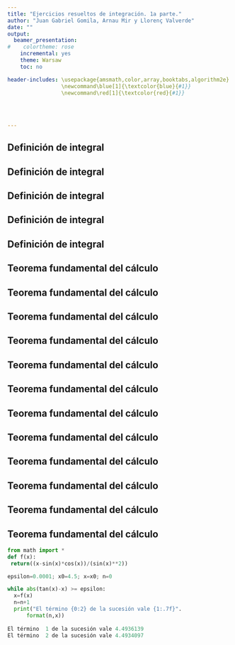 ```yaml
---
title: "Ejercicios resueltos de integración. 1a parte."
author: "Juan Gabriel Gomila, Arnau Mir y Llorenç Valverde"
date: ""
output:
  beamer_presentation:
#    colortheme: rose
    incremental: yes
    theme: Warsaw
    toc: no

header-includes: \usepackage{amsmath,color,array,booktabs,algorithm2e}
                 \newcommand\blue[1]{\textcolor{blue}{#1}}
                 \newcommand\red[1]{\textcolor{red}{#1}}
                 

                 
              
---
```




## Definición de integral

\begin{block}{Ejercicio 1}
Consideremos la función $f(x)=1+x^2$ en el intervalo $[0,1]$. Demostrar que la función es integrable en el intervalo anterior.
\end{block}

## Definición de integral

\begin{block}{\textcolor{green}{Solución}}
\blue{
Consideremos la sucesión de particiones siguiente:
$$
P_n={x_0=0<\frac{1}{n}<\cdots <\frac{n}{n}=x_n=1},
$$
es decir $x_i=\frac{i}{n}$, $i=0,\ldots,n$.\newline
\pause
La suma inferior de $f$ respecto la particion $P_n$ será:
\begin{eqnarray*}
L(f,P_n) & = & \sum_{i=1}^n m_i\cdot (x_i-x_{i-1})=\sum_{i=1}^n\inf_{x\in [x_{i-1},x_i]}f(x)\cdot (x_i-x_{i-1})\pause \\ &=& \sum_{i=1}^n f(x_{i-1})\cdot \frac{1}{n}=\pause \frac{1}{n}\sum_{i=1}^n f\left(\frac{i-1}{n}\right)\\ & = & \pause \frac{1}{n}\sum_{i=1}^n \left(1+\frac{(i-1)^2}{n^2}\right) =\pause \frac{1}{n}\left(n+\frac{1}{n^2}\sum_{i=0}^{n-1} i^2\right)
\end{eqnarray*}
}
\end{block}

## Definición de integral

\begin{block}{\textcolor{green}{Solución (cont.)}}
\blue{
A continuación usamos la expresión siguiente:
$$
\sum_{i=1}^m i^2 = \frac{1}{6} m (m+1) (2m+1).
$$
\pause
La suma inferior de $f$ respecto de $P_n$ será:
\begin{eqnarray*}
L(f,P_n) & = &  \frac{1}{n}\left(n+\frac{1}{n^2}\cdot \frac{1}{6} (n-1) n (2(n-1)+1)\right)\pause\\ & = & 1+\frac{1}{6n^3}\cdot (n-1)n(2n-1)=1+\frac{(n-1)(2n-1)}{6n^2}.
\end{eqnarray*}
\pause
}
\end{block}

## Definición de integral

\begin{block}{\textcolor{green}{Solución (cont.)}}
\blue{
La suma superior de $f$ respecto de $P_n$ será:
\begin{eqnarray*}
U(f,P_n) & = & \sum_{i=1}^n M_i\cdot (x_i-x_{i-1})=\sum_{i=1}^n\sup_{x\in [x_{i-1},x_i]}f(x)\cdot (x_i-x_{i-1})\pause \\ &=& \sum_{i=1}^n f(x_{i})\cdot \frac{1}{n}=\pause \frac{1}{n}\sum_{i=1}^n f\left(\frac{i}{n}\right)\\ & = & \pause \frac{1}{n}\sum_{i=1}^n \left(1+\frac{i^2}{n^2}\right) =\pause \frac{1}{n}\left(n+\frac{1}{n^2}\sum_{i=1}^{n} i^2\right)\\\pause &=& 1+\frac{1}{n^3}\cdot\frac{1}{6}n (n+1)(2n+1)\pause =1+\frac{(n+1)(2n+1)}{6n^2}.
\end{eqnarray*}
}
\end{block}


## Definición de integral

\begin{block}{\textcolor{green}{Solución} (cont.)}
\blue{
A continuación calculemos $\displaystyle\lim_{n\to\infty}L(f,P_n)$ y $\displaystyle\lim_{n\to\infty} U(f,P_n)$:
\begin{eqnarray*}
L(f,P_n) & = & \lim_{n\to\infty}1+\frac{(n+1)(2n+1)}{6n^2}=1+\frac{2}{6}=\frac{4}{3},\\\pause
U(f, P_n)  &= & \lim_{n\to\infty}1+\frac{(n+1)(2n+1)}{6n^2}=1+\frac{2}{6}=\frac{4}{3}.
\end{eqnarray*}
\pause
Como los dos límites anteriores coinciden y además $\displaystyle\lim_{n\to\infty}\delta(P_n)=\lim_{n\to\infty}\frac{1}{n}=0$, deducimos que la función $f$ es integrable en el intervalo $[0,1]$ y además $\displaystyle\int_{[0,1]} f=\frac{4}{3}$.
}
\end{block}

## Teorema fundamental del cálculo

\begin{block}{Ejercicio 2}
La función error:
$$
\mathrm{erf}(x)=\frac{2}{\sqrt{\pi}}\int_0^x\mathrm{e}^{-t^2}\, dt
$$
se usa en probabilidad, estadística y ingeniería.
\begin{enumerate}[a)]
\item Demostrar que $\displaystyle\int_a^b \mathrm{e}^{-t^2}\, dt=\frac{\sqrt{\pi}}{2}(\mathrm{erf(b)}-\mathrm{erf}(a))$.
\item Demostrar que la función $y=x^2\mathrm{erf}(x)$ satisface la ecuación diferencial $\sqrt{\pi} x y'=2\sqrt{\pi} y+2x^3\mathrm{e}^{-x^2}$.
\end{enumerate}
\end{block}

## Teorema fundamental del cálculo

\begin{block}{\textcolor{green}{Solución}}
\blue{
Apartado a). Aplicando la propiedad de la aditividad de la integral en un intervalo tenemos que:\pause
$$
\mathrm{erf}(b)-\mathrm{erf}(a)\pause =\frac{2}{\sqrt{\pi}}\left(\int_0^b\mathrm{e}^{-t^2}\, dt-\int_0^a\mathrm{e}^{-t^2}\, dt\right) \pause =\frac{2}{\sqrt{\pi}}\int_a^b\mathrm{e}^{-t^2}\, dt,
$$
y, por tanto,\pause
$$
\int_a^b\mathrm{e}^{-t^2}\, dt =\frac{\sqrt{\pi}}{2}(\mathrm{erf}(b)-\mathrm{erf}(a)).
$$
}
\end{block}

## Teorema fundamental del cálculo

\begin{block}{\textcolor{green}{Solución (cont.)}}
\blue{
Apartado b). Aplicando el Teorema fundamental del cálculo, podemos hallar la derivada de la función $\mathrm{erf}(x)$:\pause
$$
\mathrm{erf}'(x)=\frac{2}{\sqrt{\pi}}\mathrm{e}^{-x^2}.
$$
\pause
Por tanto,
\begin{eqnarray*}
y' & =& 2x\cdot\mathrm{erf}(x)+x^2\cdot \mathrm{erf}'(x)=\pause 2x\cdot\mathrm{erf}(x)+x^2\cdot \frac{2}{\sqrt{\pi}}\mathrm{e}^{-x^2}\\\pause &=&
2x\cdot \frac{y}{x^2}+\frac{2x^2}{\sqrt{\pi}}\mathrm{e}^{-x^2}=\pause  \frac{2y}{x}+\frac{2x^2}{\sqrt{\pi}}\mathrm{e}^{-x^2}.
\end{eqnarray*}
\pause
Multiplicando por $\sqrt{\pi} x$ nos queda:\pause
$$
\sqrt{\pi} x y' = 2\sqrt{\pi} y+2x^3 \mathrm{e}^{-x^2}.
$$
}
\end{block}

## Teorema fundamental del cálculo

\begin{block}{Ejercicio 3}
La función seno integral:
$$
\mathrm{Si}(x)=\int_0^x \frac{\sin t}{t}\, dt,
$$
es importante en ingeniería eléctrica.
Fijarse que aunque el integrando $f(t)=\frac{\sin t}{t}$ no está definido para $t=0$, sabemos que su límite cuando $t$ tiende a $0$ vale $1$. Por tanto, si definimos $f(0)=1$, tenemos que $f$ es continua para todo valor de $x$.
\end{block}

## Teorema fundamental del cálculo

\begin{block}{Ejercicio 3 (cont.)}
\begin{enumerate}[a)]
\item Hacer un gráfico de la función $\mathrm{Si}(x)$.
\item ¿Para qué valores de $x$, la función $\mathrm{Si}(x)$ tiene un máximo relativo?
\item Hallar el primer punto de inflexión a la derecha del origen. Es decir hallar el mínimo valor $x_0>0$ tal que $(x_0,\mathrm{Si}(x_0))$ es un punto de inflexión de la función $\mathrm{Si}(x)$.
\end{enumerate}
\end{block}

## Teorema fundamental del cálculo

\begin{block}{\textcolor{green}{Solución}}
\blue{
Apartado a). El gráfico de la funció $\mathrm{Si}(x)$ es el siguiente:
\begin{center}
\includegraphics[width=8cm]{SinIntegral.png}
\end{center}
}
\end{block}

## Teorema fundamental del cálculo

\begin{block}{\textcolor{green}{Solución (cont.)}}
\blue{
Apartado b). Para hallar los extremos relativos de la función $\mathrm{Si}(x)$ hemos de calcular primero su derivada e igualarla a cero:\pause
$$
\mathrm{Si}'(x)=\frac{\sin x}{x}=0,\pause\ \Rightarrow \sin x=0,\ (x\neq 0),\pause\ \Rightarrow x=n\pi, \ n\in\mathbb{Z}\setminus\{0\}.
$$
\pause
Las abscisas de los candidatos a extremos serán de la forma $x_n=n\pi$, con $n\neq 0$. \pause\newline
Veamos si son máximos o mínimos:\vspace*{0.5cm}
\setlength{\tabcolsep}{4pt}
\begin{center}
\begin{tabular}{lcccccccccccccccc}
\hline
$x$ & $-\infty$ &&$\cdots$&&$-2\pi$&&$-\pi$&&$\pi$&&$2\pi$&&$\cdots$&&$\infty$\\\hline 
$y'$&&&&&&$-$&&$+$&&$-$&&&&&&\\
$y$&&&&&&$\searrow$&&$\nearrow$&&$\searrow$&&&&&&\\\hline
\end{tabular}
\end{center}
}
\end{block}

## Teorema fundamental del cálculo

\begin{block}{\textcolor{green}{Solución (cont.)}}
\blue{
Entonces:
\begin{itemize}
\item si $n>0$, los puntos con $x_n=n\pi$, con $n$ par serán mínimos y los puntos $x_n=n\pi$ con $n$ impar serán máximos,\pause
\item si $n<0$, los puntos con $x_n=n\pi$, con $n$ par serán máximos y los puntos $x_n=n\pi$ con $n$ impar serán mínimos.
\end{itemize}
}
\end{block}

## Teorema fundamental del cálculo

\begin{block}{\textcolor{green}{Solución (cont.)}}
\blue{
Apartado c). Los puntos de inflexión se hallan igualando a cero la derivada segunda:\pause
$$
\mathrm{Si}''(x)=\frac{x\cdot\cos x-\sin x}{x^2}=0,\ \Rightarrow x\cdot\cos x-\sin x=0,\ \Rightarrow x=\tan x.
$$\pause
Nos piden hallar la primera solución $x>0$ de la solución anterior. \newline\pause Fijarse que $x=0$ es una solución de la ecuación anterior y de hecho el valor $(0,0)$ es un punto de inflexión de la función $\mathrm{Si}(x)$.\pause\newline
Para resolver la ecuación anterior, hagamos primero un gráfico ilustrativo:
}
\end{block}

## Teorema fundamental del cálculo

\begin{block}{\textcolor{green}{Solución (cont.)}}
\blue{
\begin{center}
\includegraphics[width=9cm]{Tanxx.png}
\end{center}
}
\end{block}


## Teorema fundamental del cálculo

\begin{block}{\textcolor{green}{Solución (cont.)}}
\blue{
Resolveremos la ecuación anterior $g(x)=\tan x-x=0$, por el método de Newton-Raphson:\pause
\begin{eqnarray*}
x_{n+1} & = & x_n-\frac{g(x_n)}{g'(x_n)}\pause =x_n-\frac{\tan x_n-x_n}{\tan^2 x_n}\\\pause &=&\frac{x_n (\tan^2 x_n+1)-\tan x_n}{\tan^2 x_n}\pause =\frac{\frac{x_n}{\cos^2 x_n}-\frac{\sin x_n}{\cos x_n}}{\frac{\sin^2 x_n}{\cos^2 x_n}}\pause \\ &=& \frac{x_n-\sin x_n\cos x_n}{\sin^2 x_n},
\end{eqnarray*}
con $x_0=4.5$.\newline
\pause
El programa en `python` que resuelve la ecuación anterior es el siguiente:
}
\end{block}


## Teorema fundamental del cálculo

```python
from math import *
def f(x):
 return((x-sin(x)*cos(x))/(sin(x)**2))

epsilon=0.0001; x0=4.5; x=x0; n=0

while abs(tan(x)-x) >= epsilon:
  x=f(x)
  n=n+1
  print("El término {0:2} de la sucesión vale {1:.7f}".
      format(n,x))
      
El término  1 de la sucesión vale 4.4936139
El término  2 de la sucesión vale 4.4934097
```


